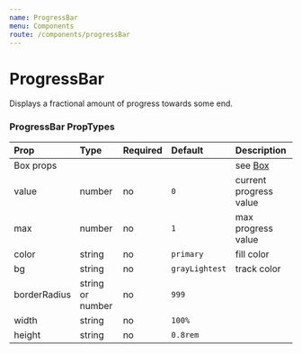 ```yaml
---
name: ProgressBar
menu: Components
route: /components/progressBar
---
```



# ProgressBar

Displays a fractional amount of progress towards some end.

<Playground>
  <ProgressBar value={25} max={100} />
</Playground>

### ProgressBar PropTypes

| Prop | Type | Required | Default | Description |
|:-----|:-----|:---------|:--------|:------------|
| Box props | | | | see [Box](/components/box) |
| value | number | no | `0` | current progress value |
| max | number | no | `1` | max progress value |
| color | string | no | `primary`  | fill color |
| bg | string | no | `grayLightest` | track color |
| borderRadius | string or number | no | `999` | |
| width | string | no | `100%` | |
| height | string | no | `0.8rem` | |
